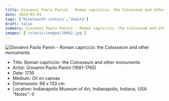 ```yaml
---
title: Giovanni Paolo Panini - Roman capriccio- the Colosseum and other monuments
date: 2024-01-01
tags: ['Nineteenth century','Veduta']
draft: false
summary: Giovanni Paolo Panini - Roman capriccio- the Colosseum and other monuments
images: ['/static/images/10462.jpg']
---
```


![Giovanni Paolo Panini - Roman capriccio: the Colosseum and other monuments](/static/images/10462.jpg)

* Title: Roman capriccio- the Colosseum and other monuments
* Artist: Giovanni Paolo Panini (1691-1765)
* Date: 1735
* Medium: Oil on canvas
* Dimensions: 98 x 133 cm
* Location: Indianapolis Museum of Art, Indianapolis, Indiana, USA
  "Notes": 0
